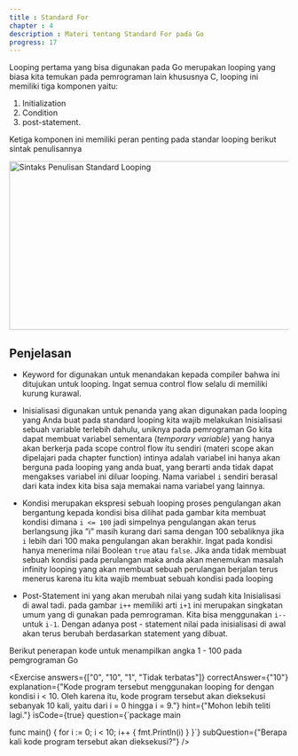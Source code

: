 ```yaml
---
title : Standard For
chapter : 4
description : Materi tentang Standard For pada Go
progress: 17
---
```


Looping pertama yang bisa digunakan pada Go merupakan looping 
yang biasa kita temukan pada pemrograman lain khususnya C, looping ini 
memiliki tiga komponen yaitu:

1. Initialization
2. Condition
3. post-statement.

Ketiga komponen ini memiliki peran penting pada standar looping berikut 
sintak penulisannya

<Image
  src="/content/bab-4-2.webp"
  width="618"
  height="304"
  alt="Sintaks Penulisan Standard Looping"
/>

## Penjelasan 

- Keyword for digunakan untuk menandakan kepada compiler bahwa ini 
ditujukan untuk looping. Ingat semua control flow selalu di memiliki 
kurung kurawal.

- Inisialisasi digunakan untuk penanda yang akan digunakan pada 
looping yang Anda buat pada standard looping kita wajib melakukan 
Inisialisasi sebuah variable terlebih dahulu, uniknya pada 
pemrograman Go kita dapat membuat variabel sementara 
(_temporary variable_) yang hanya akan berkerja pada scope control flow 
itu sendiri (materi scope akan dipelajari pada chapter function) intinya 
adalah variabel ini hanya akan berguna pada looping yang anda buat, 
yang berarti anda tidak dapat mengakses variabel ini diluar looping. 
Nama variabel `i` sendiri berasal dari kata index kita bisa saja memakai 
nama variabel yang lainnya.

- Kondisi merupakan ekspresi sebuah looping proses pengulangan akan 
bergantung kepada kondisi bisa dilihat pada gambar kita membuat 
kondisi dimana `i <= 100` jadi simpelnya pengulangan akan terus 
berlangsung jika ”i” masih kurang dari sama dengan 100 sebaliknya jika
`i` lebih dari 100 maka pengulangan akan berakhir. Ingat pada kondisi 
hanya menerima nilai Boolean `true` atau `false`. Jika anda tidak membuat 
sebuah kondisi pada perulangan maka anda akan menemukan 
masalah infinity looping yang akan membuat sebuah perulangan 
berjalan terus menerus karena itu kita wajib membuat sebuah kondisi 
pada looping

- Post-Statement ini yang akan merubah nilai yang sudah kita 
Inisialisasi di awal tadi. pada gambar `i++` memiliki arti `i+1` ini 
merupakan singkatan umum yang di gunakan pada pemrograman. 
Kita bisa menggunakan `i--` untuk `i-1`. Dengan adanya post - statement nilai pada inisialisasi di awal akan terus berubah 
berdasarkan statement yang dibuat.

Berikut penerapan kode untuk menampilkan angka 1 - 100 pada pemgrograman Go

<Compiler src="https://goplay.tools/snippet/xXet6FT10G1"/>

<Exercise 
  answers={["0", "10", "1", "Tidak terbatas"]}
  correctAnswer={"10"}
  explanation={"Kode program tersebut menggunakan looping for dengan kondisi i < 10. Oleh karena itu, kode program tersebut akan dieksekusi sebanyak 10 kali, yaitu dari i = 0 hingga i = 9."}
  hint={"Mohon lebih teliti lagi."}
  isCode={true}
  question={`package main

func main() {
  for i := 0; i < 10; i++ {
    fmt.Println(i)
  }
}`}
subQuestion={"Berapa kali kode program tersebut akan dieksekusi?"}
/>
